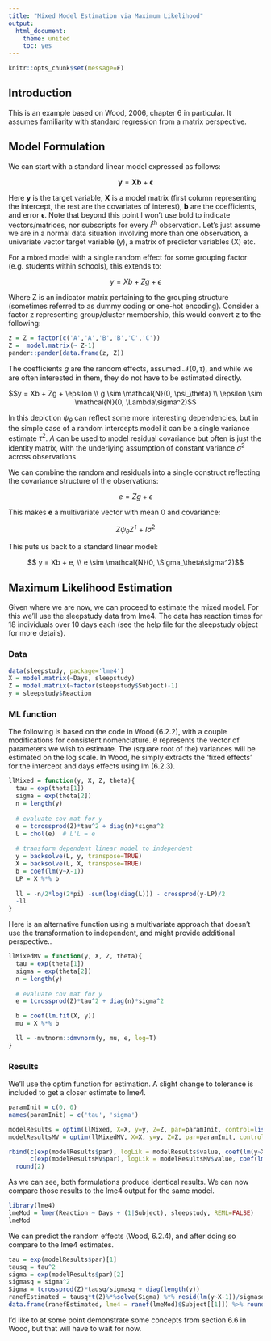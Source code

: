 ```yaml
---
title: "Mixed Model Estimation via Maximum Likelihood"
output: 
  html_document: 
    theme: united
    toc: yes
---
```

```r
knitr::opts_chunk$set(message=F)
```



## Introduction
This is an example based on Wood, 2006, chapter 6 in particular.  It assumes familiarity with standard regression from a matrix perspective. 

## Model Formulation

We can start with a standard linear model expressed as follows:

$$\mathbf{y} = \mathbf{Xb} + \mathbf{\epsilon} $$

Here $\mathbf{y}$ is the target variable, $\mathbf{X}$ is a model matrix (first column representing the intercept, the rest are the covariates of interest), $\mathbf{b}$ are the coefficients, and error $\mathbf{\epsilon}$. Note that beyond this point I won't use bold to indicate vectors/matrices, nor subscripts for every *i*<sup>th</sup> observation. Let's just assume we are in a normal data situation involving more than one observation, a univariate vector target variable (y), a matrix of predictor variables (X) etc.

For a mixed model with a single random effect for some grouping factor (e.g. students within schools), this extends to:

$$y = Xb + Zg + \epsilon$$

Where Z is an indicator matrix pertaining to the grouping structure (sometimes referred to as dummy coding or one-hot encoding). Consider a factor z representing group/cluster membership, this would convert z to the following:

```r
z = Z = factor(c('A','A','B','B','C','C'))
Z =  model.matrix(~ Z-1)
pander::pander(data.frame(z, Z))
```

The coefficients $g$ are the random effects, assumed $\mathcal{N}(0,\tau)$, and while we are often interested in them, they do not have to be estimated directly.

$$y = Xb + Zg + \epsilon \\
g \sim \mathcal{N}(0, \psi_\theta) \\
\epsilon \sim \mathcal{N}(0, \Lambda\sigma^2)$$

In this depiction $\psi_\theta$ can reflect some more interesting dependencies, but in the simple case of a random intercepts model it can be a single variance estimate $\tau^2$. $\Lambda$ can be used to model residual covariance but often is just the identity matrix, with the underlying assumption of constant variance $\sigma^2$ across observations.  

We can combine the random and residuals into a single construct reflecting the covariance structure of the observations:

$$ e = Zg + \epsilon $$

This makes $\mathbf{e}$ a multivariate vector with mean 0 and covariance:

$$Z\psi_{\theta}Z^\intercal + I\sigma^2$$

This puts us back to a standard linear model:

$$ y = Xb + e, \\
e \sim \mathcal{N}(0, \Sigma_\theta\sigma^2)$$


## Maximum Likelihood Estimation

Given where we are now, we can proceed to estimate the mixed model. For this we'll use the sleepstudy data from lme4. The data has reaction times for 18 individuals over 10 days each (see the help file for the sleepstudy object for more details).

### Data
```r
data(sleepstudy, package='lme4')
X = model.matrix(~Days, sleepstudy)
Z = model.matrix(~factor(sleepstudy$Subject)-1)
y = sleepstudy$Reaction
```

### ML function
The following is based on the code in Wood (6.2.2), with a couple modifications for consistent nomenclature. $\theta$ represents the vector of parameters we wish to estimate. The (square root of the) variances will be estimated on the log scale. In Wood, he simply extracts the 'fixed effects' for the intercept and days effects using lm (6.2.3).

```r
llMixed = function(y, X, Z, theta){
  tau = exp(theta[1])
  sigma = exp(theta[2])
  n = length(y)
  
  # evaluate cov mat for y
  e = tcrossprod(Z)*tau^2 + diag(n)*sigma^2
  L = chol(e)  # L'L = e
  
  # transform dependent linear model to independent
  y = backsolve(L, y, transpose=TRUE)
  X = backsolve(L, X, transpose=TRUE)
  b = coef(lm(y~X-1))
  LP = X %*% b
  
  ll = -n/2*log(2*pi) -sum(log(diag(L))) - crossprod(y-LP)/2
  -ll
}
```


Here is an alternative function using a multivariate approach that doesn't use the transformation to independent, and might provide additional perspective..

```r
llMixedMV = function(y, X, Z, theta){
  tau = exp(theta[1])
  sigma = exp(theta[2])
  n = length(y)
  
  # evaluate cov mat for y
  e = tcrossprod(Z)*tau^2 + diag(n)*sigma^2

  b = coef(lm.fit(X, y))
  mu = X %*% b

  ll = -mvtnorm::dmvnorm(y, mu, e, log=T)
}
```



### Results

We'll use the optim function for estimation.  A slight change to tolerance is included to get a closer estimate to lme4.

```r
paramInit = c(0, 0)
names(paramInit) = c('tau', 'sigma')

modelResults = optim(llMixed, X=X, y=y, Z=Z, par=paramInit, control=list(reltol=1e-10))
modelResultsMV = optim(llMixedMV, X=X, y=y, Z=Z, par=paramInit, control=list(reltol=1e-10))

rbind(c(exp(modelResults$par), logLik = modelResults$value, coef(lm(y~X-1))),
      c(exp(modelResultsMV$par), logLik = modelResultsMV$value, coef(lm(y~X-1)))) %>% 
  round(2)
```

As we can see, both formulations produce identical results. We can now compare those results to the lme4 output for the same model.

```r
library(lme4)
lmeMod = lmer(Reaction ~ Days + (1|Subject), sleepstudy, REML=FALSE)
lmeMod
```

We can predict the random effects (Wood, 6.2.4), and after doing so compare to the lme4 estimates.

```r
tau = exp(modelResults$par)[1]
tausq = tau^2
sigma = exp(modelResults$par)[2]
sigmasq = sigma^2
Sigma = tcrossprod(Z)*tausq/sigmasq + diag(length(y))
ranefEstimated = tausq*t(Z)%*%solve(Sigma) %*% resid(lm(y~X-1))/sigmasq
data.frame(ranefEstimated, lme4 = ranef(lmeMod)$Subject[[1]]) %>% round(2)
```


I'd like to at some point demonstrate some concepts from section 6.6 in Wood, but that will have to wait for now.
